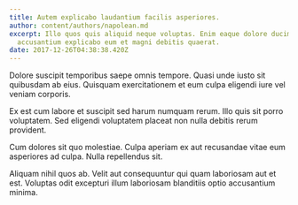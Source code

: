 ```yaml
---
title: Autem explicabo laudantium facilis asperiores.
author: content/authors/napolean.md
excerpt: Illo quos quis aliquid neque voluptas. Enim eaque dolore ducimus. Aut
  accusantium explicabo eum et magni debitis quaerat.
date: 2017-12-26T04:38:38.420Z
---
```

Dolore suscipit temporibus saepe omnis tempore. Quasi unde iusto sit quibusdam ab eius. Quisquam exercitationem et eum culpa eligendi iure vel veniam corporis.
 Ex est cum labore et suscipit sed harum numquam rerum. Illo quis sit porro voluptatem. Sed eligendi voluptatem placeat non nulla debitis rerum provident.
 Cum dolores sit quo molestiae. Culpa aperiam ex aut recusandae vitae eum asperiores ad culpa. Nulla repellendus sit.
 Aliquam nihil quos ab. Velit aut consequuntur qui quam laboriosam aut et est. Voluptas odit excepturi illum laboriosam blanditiis optio accusantium minima.